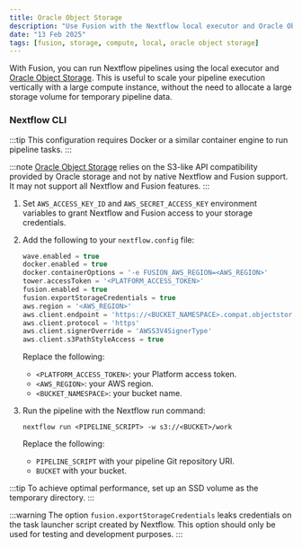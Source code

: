 ```yaml
---
title: Oracle Object Storage
description: "Use Fusion with the Nextflow local executor and Oracle Object Storage"
date: "13 Feb 2025"
tags: [fusion, storage, compute, local, oracle object storage]
---
```


With Fusion, you can run Nextflow pipelines using the local executor and [Oracle Object Storage](https://www.oracle.com/cloud/storage/object-storage/). This
is useful to scale your pipeline execution vertically with a large compute instance, without the need to allocate
a large storage volume for temporary pipeline data.

### Nextflow CLI

:::tip
This configuration requires Docker or a similar container engine to run pipeline tasks.
:::

:::note
[Oracle Object Storage](https://www.oracle.com/cloud/storage/object-storage/) relies on the S3-like API compatibility provided by Oracle storage and not by native Nextflow and Fusion support.
It may not support all Nextflow and Fusion features.
:::

1. Set `AWS_ACCESS_KEY_ID` and `AWS_SECRET_ACCESS_KEY` environment variables to grant Nextflow and Fusion access to your storage credentials.

1. Add the following to your `nextflow.config` file:

    ```groovy
    wave.enabled = true
    docker.enabled = true
    docker.containerOptions = '-e FUSION_AWS_REGION=<AWS_REGION>'
    tower.accessToken = '<PLATFORM_ACCESS_TOKEN>'
    fusion.enabled = true
    fusion.exportStorageCredentials = true
    aws.region = '<AWS_REGION>'
    aws.client.endpoint = 'https://<BUCKET_NAMESPACE>.compat.objectstorage.<AWS_REGION>.oraclecloud.com'
    aws.client.protocol = 'https'
    aws.client.signerOverride = 'AWSS3V4SignerType'
    aws.client.s3PathStyleAccess = true
    ```

    Replace the following:
    - `<PLATFORM_ACCESS_TOKEN>`: your Platform access token.
    - `<AWS_REGION>`: your AWS region.
    - `<BUCKET_NAMESPACE>`: your bucket name.

1. Run the pipeline with the Nextflow run command:

    ```
    nextflow run <PIPELINE_SCRIPT> -w s3://<BUCKET>/work
    ```

    Replace the following:
    - `PIPELINE_SCRIPT` with your pipeline Git repository URI.
    - `BUCKET` with your bucket.

:::tip
To achieve optimal performance, set up an SSD volume as the temporary directory.
:::

:::warning
The option `fusion.exportStorageCredentials` leaks credentials on the task launcher script created by Nextflow.
This option should only be used for testing and development purposes.
:::
